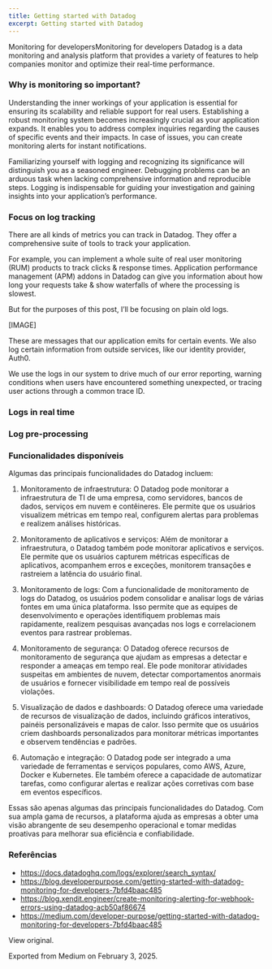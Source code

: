 ```yaml
---
title: Getting started with Datadog
excerpt: Getting started with Datadog
---
```


Monitoring for developersMonitoring for developers
Datadog is a data monitoring and analysis platform that provides a variety of features to help companies monitor and optimize their real-time performance.


### Why is monitoring so important?


Understanding the inner workings of your application is essential for ensuring its scalability and reliable support for real users. Establishing a robust monitoring system becomes increasingly crucial as your application expands. It enables you to address complex inquiries regarding the causes of specific events and their impacts. In case of issues, you can create monitoring alerts for instant notifications.


Familiarizing yourself with logging and recognizing its significance will distinguish you as a seasoned engineer. Debugging problems can be an arduous task when lacking comprehensive information and reproducible steps. Logging is indispensable for guiding your investigation and gaining insights into your application’s performance.


### Focus on log tracking


There are all kinds of metrics you can track in Datadog. They offer a comprehensive suite of tools to track your application.


For example, you can implement a whole suite of real user monitoring (RUM) products to track clicks & response times. Application performance management (APM) addons in Datadog can give you information about how long your requests take & show waterfalls of where the processing is slowest.


But for the purposes of this post, I’ll be focusing on plain old logs.


[IMAGE]


These are messages that our application emits for certain events. We also log certain information from outside services, like our identity provider, Auth0.


We use the logs in our system to drive much of our error reporting, warning conditions when users have encountered something unexpected, or tracing user actions through a common trace ID.





### Logs in real time





### Log pre-processing


### Funcionalidades disponíveis


Algumas das principais funcionalidades do Datadog incluem:


1. Monitoramento de infraestrutura: O Datadog pode monitorar a infraestrutura de TI de uma empresa, como servidores, bancos de dados, serviços em nuvem e contêineres. Ele permite que os usuários visualizem métricas em tempo real, configurem alertas para problemas e realizem análises históricas.


2. Monitoramento de aplicativos e serviços: Além de monitorar a infraestrutura, o Datadog também pode monitorar aplicativos e serviços. Ele permite que os usuários capturem métricas específicas de aplicativos, acompanhem erros e exceções, monitorem transações e rastreiem a latência do usuário final.


3. Monitoramento de logs: Com a funcionalidade de monitoramento de logs do Datadog, os usuários podem consolidar e analisar logs de várias fontes em uma única plataforma. Isso permite que as equipes de desenvolvimento e operações identifiquem problemas mais rapidamente, realizem pesquisas avançadas nos logs e correlacionem eventos para rastrear problemas.


4. Monitoramento de segurança: O Datadog oferece recursos de monitoramento de segurança que ajudam as empresas a detectar e responder a ameaças em tempo real. Ele pode monitorar atividades suspeitas em ambientes de nuvem, detectar comportamentos anormais de usuários e fornecer visibilidade em tempo real de possíveis violações.


5. Visualização de dados e dashboards: O Datadog oferece uma variedade de recursos de visualização de dados, incluindo gráficos interativos, painéis personalizáveis e mapas de calor. Isso permite que os usuários criem dashboards personalizados para monitorar métricas importantes e observem tendências e padrões.


6. Automação e integração: O Datadog pode ser integrado a uma variedade de ferramentas e serviços populares, como AWS, Azure, Docker e Kubernetes. Ele também oferece a capacidade de automatizar tarefas, como configurar alertas e realizar ações corretivas com base em eventos específicos.


Essas são apenas algumas das principais funcionalidades do Datadog. Com sua ampla gama de recursos, a plataforma ajuda as empresas a obter uma visão abrangente de seu desempenho operacional e tomar medidas proativas para melhorar sua eficiência e confiabilidade.


### Referências


- https://docs.datadoghq.com/logs/explorer/search_syntax/
- https://blog.developerpurpose.com/getting-started-with-datadog-monitoring-for-developers-7bfd4baac485
- https://blog.xendit.engineer/create-monitoring-alerting-for-webhook-errors-using-datadog-acb50af86674
- https://medium.com/developer-purpose/getting-started-with-datadog-monitoring-for-developers-7bfd4baac485


View original.


Exported from Medium on February 3, 2025.

